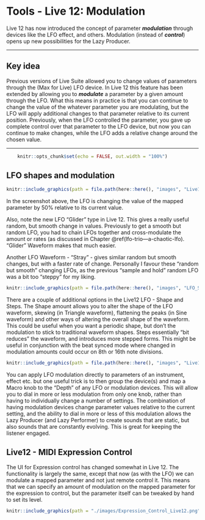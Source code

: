 # Tools - Live 12: Modulation

Live 12 has now introduced the concept of parameter ***modulation*** through devices like the LFO effect, and others. Modulation (instead of ***control***) opens up new possibilities for the Lazy Producer.

------------------------------------------------------------------------

## Key idea {.unnumbered}

Previous versions of Live Suite allowed you to change values of parameters through the (Max for Live) LFO device. In Live 12 this feature has been extended by allowing you to ***modulate*** a parameter by a given amount through the LFO. What this means in practice is that you can continue to change the value of the whatever parameter you are modulating, but the LFO will apply additional changes to that parameter relative to its current position. Previously, when the LFO controlled the parameter, you gave up complete control over that parameter to the LFO device, but now you can continue to make changes, while the LFO adds a relative change around the chosen value.

------------------------------------------------------------------------

```r
    knitr::opts_chunk$set(echo = FALSE, out.width = "100%")
```

## LFO shapes and modulation

```r
knitr::include_graphics(path = file.path(here::here(), "images", "Live12_LFO_Glider.png"))
```

In the screenshot above, the LFO is changing the value of the mapped parameter by 50% relative to its current value.

Also, note the new LFO "Glider" type in Live 12. This gives a really useful random, but smooth change in values. Previously to get a smooth but random LFO, you had to chain LFOs together and cross-modulate the amount or rates (as discussed in Chapter \@ref(lfo-trio---a-chaotic-lfo). "Glider" Waveform makes that much easier.

Another LFO Waveform - "Stray" - gives similar random but smooth changes, but with a faster rate of change. Personally I favour these "random but smooth" changing LFOs, as the previous "sample and hold" random LFO was a bit too "steppy" for my liking.

```r
knitr::include_graphics(path = file.path(here::here(), "images", "LFO_Stray.png"))
```

There are a couple of additional options in the Live12 LFO - Shape and Steps. The Shape amount allows you to alter the shape of the LFO waveform, skewing (in Triangle waveform), flattening the peaks (in Sine waveform) and other ways of altering the overall shape of the waveform. This could be useful when you want a periodic shape, but don't the modulation to stick to traditional waveform shapes. Steps essentially "bit reduces" the waveform, and introduces more stepped forms. This might be useful in conjunction with the beat synced mode where changed in modulation amounts could occur on 8th or 16th note divisions.

```r
knitr::include_graphics(path = file.path(here::here(), "images", "Live12_LFO_shape_steps.png"))
```

You can apply LFO modulation directly to parameters of an instrument, effect etc. but one useful trick is to then group the device(s) and map a Macro knob to the "Depth" of any LFO or modulation devices. This will allow you to dial in more or less modulation from only one knob, rather than having to individually change a number of settings. The combination of having modulation devices change parameter values relative to the current setting, and the ability to dial in more or less of this modulation allows the Lazy Producer (and Lazy Performer) to create sounds that are static, but also sounds that are constantly evolving. This is great for keeping the listener engaged.

## Live12 - MIDI Expression Control

The UI for Expression control has changed somewhat in Live 12. The functionality is largely the same, except that now (as with the LFO) we can modulate a mapped parameter and not just remote control it. This means that we can specify an amount of modulation on the mapped parameter for the expression to control, but the parameter itself can be tweaked by hand to set its level.

```r
knitr::include_graphics(path = "./images/Expression_Control_Live12.png")
```
